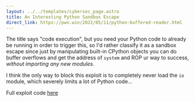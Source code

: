 ```yaml
---
layout: ../../templates/cybersec_page.astro
title: An Interesting Python Sandbox Escape
direct_link: https://pwn.win/2022/05/11/python-buffered-reader.html
---
```


The title says "code execution", but you need your Python code to already be
running in order to trigger this, so I'd rather classify it as a sandbox escape
since just by manipulating built-in CPython objects you can do buffer overflows
and get the address of `system` and ROP ur way to success, *without importing
any new modules*.

I think the only way to block this exploit is to completely never load the `io`
module, which severely limits a lot of Python code...

Full exploit code
[here](https://github.com/kn32/python-buffered-reader-exploit/blob/master/exploit.py)
